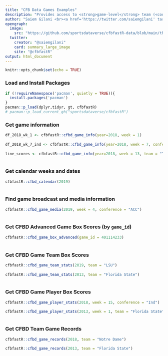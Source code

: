 ---
title: "CFB Data Games Examples"
description: "Provides access to <strong>game-level</strong> team (<code>cfbd_game_team_stats()</code>) and player (<code>cfbd_game_player_stats()</code>) standard <strong>box scores</strong>, as well as team-level advanced box scores (<code>cfbd_game_box_advanced()</code>). Also useful for looking up game information (<code>cfbd_game_info()</code>), broadcast details (<code>cfbd_game_media()</code>), and team records/results information (<code>cfbd_game_records()</code>)."
author: "Saiem Gilani <br><a href='https://twitter.com/saiemgilani' target='blank'><img src='https://img.shields.io/twitter/follow/saiemgilani?color=blue&amp;label=%40saiemgilani&amp;logo=twitter&amp;style=for-the-badge' alt='@saiemgilani'/></a> <a href='https://github.com/saiemgilani' target='blank'><img src='https://img.shields.io/github/followers/saiemgilani?color=eee&amp;logo=Github&amp;style=for-the-badge' alt='@saiemgilani'/></a>"
opengraph:
  image: 
    src: "https://github.com/sportsdataverse/cfbfastR-data/blob/main/themes/social_card_cfbfastR_final_quote.png?raw=true"
  twitter:
    creator: "@saiemgilani"
    card: summary_large_image
    site: "@cfbfastR"
output: html_document
---

```{r setup, include=FALSE}
knitr::opts_chunk$set(echo = TRUE)
```

### **Load and Install Packages**

```{r}
if (!requireNamespace('pacman', quietly = TRUE)){
  install.packages('pacman')
}
pacman::p_load(dplyr,tidyr, gt, cfbfastR)
# pacman::p_load_current_gh("sportsdataverse/cfbfastR")
```

### **Get game information**

```{r, load_cfbd_games_ex, eval = FALSE}
 
df_2018_wk_1 <- cfbfastR::cfbd_game_info(year=2018, week = 1)
 
df_2018_wk_7_ind <- cfbfastR::cfbd_game_info(year=2018, week = 7, conference = "Ind")
 
line_scores <- cfbfastR::cfbd_game_info(year=2018, week = 13, team = "Texas A&M", quarter_scores = TRUE)
 
```

### **Get calendar weeks and dates**

```{r, cfbd_calendar_ex, eval = FALSE}
 
cfbfastR::cfbd_calendar(2019)
   
```

### **Find game broadcast and media information**

```{r, cfbd_game_media_ex, eval = FALSE}
 
cfbfastR::cfbd_game_media(2019, week = 4, conference = "ACC")
   
```

### **Get CFBD Advanced Game Box Scores (by `game_id`)**

```{r, cfbd_game_box_adv_ex, eval = FALSE}
 
cfbfastR::cfbd_game_box_advanced(game_id = 401114233)
   
```

### **Get CFBD Game Team Box Scores**

```{r, game_team_stats_ex}
 
cfbfastR::cfbd_game_team_stats(2019, team = "LSU")
   
cfbfastR::cfbd_game_team_stats(2013, team = "Florida State")
   
```

### **Get CFBD Game Player Box Scores**

```{r, game_player_stats_ex, eval = FALSE}
 
cfbfastR::cfbd_game_player_stats(2018, week = 15, conference = "Ind")

cfbfastR::cfbd_game_player_stats(2013, week = 1, team = "Florida State", category = "passing")
   
```

### **Get CFBD Team Game Records**

```{r, game_records_ex, eval = FALSE}
 
cfbfastR::cfbd_game_records(2018, team = "Notre Dame")
   
cfbfastR::cfbd_game_records(2013, team = "Florida State")
   
```
